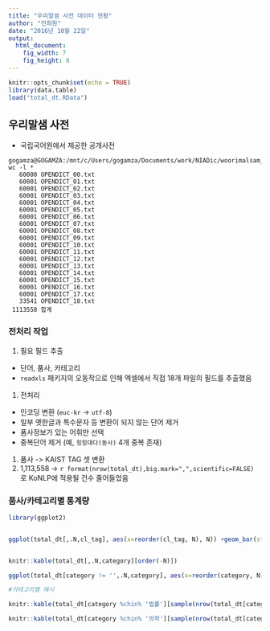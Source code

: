 ```yaml
---
title: "우리말샘 사전 데이터 현황"
author: "전희원"
date: "2016년 10월 22일"
output: 
  html_document:
    fig_width: 7
    fig_height: 8
---
```


```r
knitr::opts_chunk$set(echo = TRUE)
library(data.table)
load("total_dt.RData")
```

## 우리말샘 사전 

- 국립국어원에서 제공한 공개사전 

```
gogamza@GOGAMZA:/mnt/c/Users/gogamza/Documents/work/NIADic/woorimalsam_161020/utf8$ wc -l *
   60000 OPENDICT_00.txt
   60001 OPENDICT_01.txt
   60001 OPENDICT_02.txt
   60001 OPENDICT_03.txt
   60001 OPENDICT_04.txt
   60001 OPENDICT_05.txt
   60001 OPENDICT_06.txt
   60001 OPENDICT_07.txt
   60001 OPENDICT_08.txt
   60001 OPENDICT_09.txt
   60001 OPENDICT_10.txt
   60001 OPENDICT_11.txt
   60001 OPENDICT_12.txt
   60001 OPENDICT_13.txt
   60001 OPENDICT_14.txt
   60001 OPENDICT_15.txt
   60001 OPENDICT_16.txt
   60001 OPENDICT_17.txt
   33541 OPENDICT_18.txt
 1113558 합계
```

### 전처리 작업 

1. 필요 필드 추출
  + 단어, 품사, 카테고리
  + `readxls` 패키지의 오동작으로 인해 엑셀에서 직접 18개 파일의 필드를 추출했음  
1. 전처리 
  + 인코딩 변환 (`euc-kr` -> `utf-8`)
  + 일부 옛한글과 특수문자 등  변환이 되지 않는 단어 제거
  + 품사정보가 있는 어휘만 선택
  + 중복단어 제거 (예, `힝힝대다(동사)` 4개 중복 존재)
1. 품사 -> KAIST TAG 셋 변환 
1. 1,113,558 -> `r format(nrow(total_dt),big.mark=",",scientific=FALSE)` 로 KoNLP에 적용될 건수 줄어들었음 


### 품사/카테고리별 통계량  

```r
library(ggplot2)


ggplot(total_dt[,.N,cl_tag], aes(x=reorder(cl_tag, N), N)) +geom_bar(stat='identity') + xlab("품사") + coord_flip() + ggtitle("우리말샘 사전 품사별 빈도수")


knitr::kable(total_dt[,.N,category][order(-N)])

ggplot(total_dt[category != '',.N,category], aes(x=reorder(category, N), N)) +geom_bar(stat='identity') + xlab("카테고리") + coord_flip() + ggtitle("우리말샘 사전 카테고리별 빈도수")

#카테고리별 예시 

knitr::kable(total_dt[category %chin% '법률'][sample(nrow(total_dt[category %chin% '법률']), 10)], caption="법률용어 예시")

knitr::kable(total_dt[category %chin% '의학'][sample(nrow(total_dt[category %chin% '의학']), 10)],  caption="의학용어 예시")

```



  











